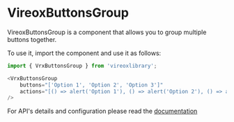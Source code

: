 
<Meta title="VrxButtonsGroup/About" />

# VireoxButtonsGroup

VireoxButtonsGroup is a component that allows you to group multiple buttons together.

To use it, import the component and use it as follows:

```js
import { VrxButtonsGroup } from 'vireoxlibrary';

<VrxButtonsGroup
    buttons="['Option 1', 'Option 2', 'Option 3']"
    actions="[() => alert('Option 1'), () => alert('Option 2'), () => alert('Option 3')]"
/>
```

For API's details and configuration please read the [documentation](./?path=/docs/vrxbuttonsgroup--docs)
